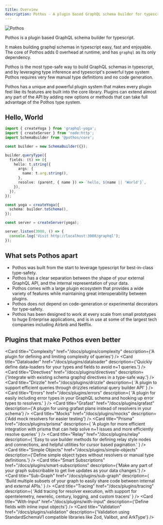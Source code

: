```yaml
---
title: Overview
description: Pothos - A plugin based GraphQL schema builder for typescript
---
```


![Pothos](/assets/logo-name-auto.svg)

Pothos is a plugin based GraphQL schema builder for typescript.

It makes building graphql schemas in typescript easy, fast and enjoyable. The core of Pothos adds 0
overhead at runtime, and has `graphql` as its only dependency.

Pothos is the most type-safe way to build GraphQL schemas in typescript, and by leveraging type
inference and typescript's powerful type system Pothos requires very few manual type definitions and
no code generation.

Pothos has a unique and powerful plugin system that makes every plugin feel like its features are
built into the core library. Plugins can extend almost any part of the API by adding new options or
methods that can take full advantage of the Pothos type system.

## Hello, World

```typescript
import { createYoga } from 'graphql-yoga';
import { createServer } from 'node:http';
import SchemaBuilder from '@pothos/core';

const builder = new SchemaBuilder({});

builder.queryType({
  fields: (t) => ({
    hello: t.string({
      args: {
        name: t.arg.string(),
      },
      resolve: (parent, { name }) => `hello, ${name || 'World'}`,
    }),
  }),
});

const yoga = createYoga({
  schema: builder.toSchema(),
});

const server = createServer(yoga);

server.listen(3000, () => {
  console.log('Visit http://localhost:3000/graphql');
});
```

## What sets Pothos apart

- Pothos was built from the start to leverage typescript for best-in-class type-safety.
- Pothos has a clear separation between the shape of your external GraphQL API, and the internal
  representation of your data.
- Pothos comes with a large plugin ecosystem that provides a wide variety of features while
  maintaining great interoperability between plugins.
- Pothos does not depend on code-generation or experimental decorators for type-safety.
- Pothos has been designed to work at every scale from small prototypes to huge Enterprise
  applications, and is in use at some of the largest tech companies including Airbnb and Netflix.

## Plugins that make Pothos even better

<Cards>
  <Card
    title="Add GraphQL"
    href="/docs/plugins/add-graphql"
    description={'Add existing GraphQL types to your schema'}
  />
  <Card
    title="Auth"
    href="/docs/plugins/scope-auth"
    description={'Add global, type level, or field level authorization checks to your schema'}
  />

  <Card
    title="Complexity"
    href="/docs/plugins/complexity"
    description={'A plugin for defining and limiting complexity of queries'}
  />
  <Card
    title="Dataloader"
    href="/docs/plugins/dataloader"
    description={'Quickly define data-loaders for your types and fields to avoid n+1 queries.'}
  />
  <Card
    title="Directives"
    href="/docs/plugins/directives"
    description={'Integrate with existing schema graphql directives in a type-safe way.'}
  />
  <Card
    title="Drizzle"
    href="/docs/plugins/drizzle"
    description={
      'A plugin to support efficient queries through drizzles relational query builder API'
    }
  />
  <Card
    title="Errors"
    href="/docs/plugins/errors"
    description={
      'A plugin for easily including error types in your GraphQL schema and hooking up error types to resolvers.'
    }
  />
  <Card
    title="Grafast"
    href="/docs/plugins/grafast"
    description={'A plugin for using grafast plans instead of resolvers in your schema'}
  />
  <Card
    title="Mocks"
    href="/docs/plugins/mocks"
    description={'Add mock resolvers for easier testing'}
  />
  <Card
    title="Prisma"
    href="/docs/plugins/prisma"
    description={
      'A plugin for more efficient integration with prisma that can help solve n+1 issues and more efficiently resolve queries'
    }
  />
  <Card
    title="Relay"
    href="/docs/plugins/relay"
    description={
      'Easy to use builder methods for defining relay style nodes and connections, and helpful utilities for cursor based pagination.'
    }
  />
  <Card
    title="Simple Objects"
    href="/docs/plugins/simple-objects"
    description={'Define simple object types without resolvers or manual type definitions.'}
  />
  <Card
    title="Smart Subscriptions"
    href="/docs/plugins/smart-subscriptions"
    description={'Make any part of your graph subscribable to get live updates as your data changes.'}
  />
  <Card
    title="Sub-Graph"
    href="/docs/plugins/sub-graph"
    description={
      'Build multiple subsets of your graph to easily share code between internal and external APIs.'
    }
  />
  <Card
    title="Tracing"
    href="/docs/plugins/tracing"
    description={
      'Add tracing for resolver execution, with support for opentelemetry, newrelic, century, logging, and custom tracers'
    }
  />
  <Card
    title="With-Input"
    href="/docs/plugins/with-input"
    description={'Define fields with inline input objects'}
  />
  <Card
    title="Validation"
    href="/docs/plugins/validation"
    description={'Validation using StandardSchemaV1 compatible libraries like Zod, Valibot, and ArkType'}
  />
</Cards>
